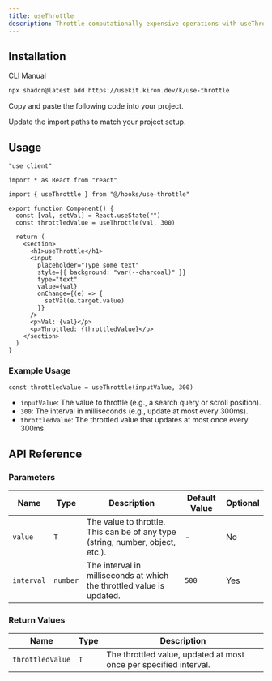 ```yaml
---
title: useThrottle
description: Throttle computationally expensive operations with useThrottle.
---
```


## Installation

<CodeTabs>

<TabsList>
  <TabsTrigger value="cli">CLI</TabsTrigger>
  <TabsTrigger value="manual">Manual</TabsTrigger>
</TabsList>

<TabsContent value="cli">

```bash
npx shadcn@latest add https://usekit.kiron.dev/k/use-throttle
```

</TabsContent>

<TabsContent value="manual">

<Steps>

<Step>Copy and paste the following code into your project.</Step>

<ComponentSource name="use-throttle" />

<Step>Update the import paths to match your project setup.</Step>

</Steps>

</TabsContent>

</CodeTabs>

## Usage

```tsx {5, 9}
"use client"

import * as React from "react"

import { useThrottle } from "@/hooks/use-throttle"

export function Component() {
  const [val, setVal] = React.useState("")
  const throttledValue = useThrottle(val, 300)

  return (
    <section>
      <h1>useThrottle</h1>
      <input
        placeholder="Type some text"
        style={{ background: "var(--charcoal)" }}
        type="text"
        value={val}
        onChange={(e) => {
          setVal(e.target.value)
        }}
      />
      <p>Val: {val}</p>
      <p>Throttled: {throttledValue}</p>
    </section>
  )
}
```

### Example Usage

```tsx
const throttledValue = useThrottle(inputValue, 300)
```

- `inputValue`: The value to throttle (e.g., a search query or scroll position).
- `300`: The interval in milliseconds (e.g., update at most every 300ms).
- `throttledValue`: The throttled value that updates at most once every 300ms.

## API Reference

### Parameters

| Name       | Type     | Description                                                                    | Default Value | Optional |
| ---------- | -------- | ------------------------------------------------------------------------------ | ------------- | -------- |
| `value`    | `T`      | The value to throttle. This can be of any type (string, number, object, etc.). | -             | No       |
| `interval` | `number` | The interval in milliseconds at which the throttled value is updated.          | `500`         | Yes      |

### Return Values

| Name             | Type | Description                                                       |
| ---------------- | ---- | ----------------------------------------------------------------- |
| `throttledValue` | `T`  | The throttled value, updated at most once per specified interval. |
